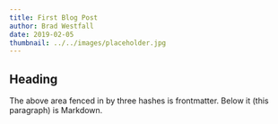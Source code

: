 ```yaml
---
title: First Blog Post
author: Brad Westfall
date: 2019-02-05
thumbnail: ../../images/placeholder.jpg
---
```



## Heading

The above area fenced in by three hashes is frontmatter. Below it (this paragraph) is Markdown.

<Image />
